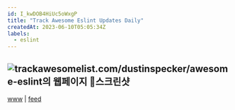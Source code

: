 ```yaml
---
id: I_kwDOB4HiUc5oWxgP
title: "Track Awesome Eslint Updates Daily"
createdAt: 2023-06-10T05:05:34Z
labels:
  - eslint
---
```


![trackawesomelist.com/dustinspecker/awesome-eslint의 웹페이지 스크린샷](https://github.com/sehyunchung/til/assets/31644638/8852e8e4-f0ca-4892-ac61-d2a9a9502bf8)
---
[www](https://www.trackawesomelist.com/dustinspecker/awesome-eslint/) | [feed](https://www.trackawesomelist.com/dustinspecker/awesome-eslint/rss.xml) 

